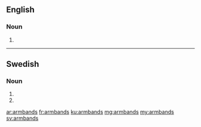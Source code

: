 ==English==

===Noun===
{{head|en|plural}}

# {{plural of|armband|lang=en|nocat=1}}

----

==Swedish==

===Noun===
{{head|sv|noun form}}

# {{sv-noun-form-indef-gen|armband}}
# {{sv-noun-form-indef-gen-pl|armband}}

[[ar:armbands]]
[[fr:armbands]]
[[ku:armbands]]
[[mg:armbands]]
[[my:armbands]]
[[sv:armbands]]